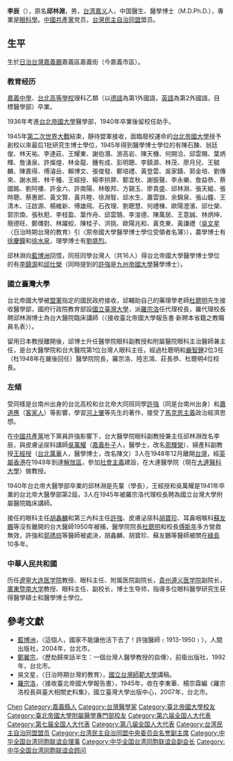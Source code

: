{{No footnotes|time=2014-04-05}}
'''李辰'''（{{bd|1915年|11月|2011年|12月4日||catIdx=L李}}），原名'''邱林淵'''，男，[[台湾|台湾]][[嘉義街|嘉义]]人，中国醫生、醫學博士（M.D.Ph.D.），專業是[[眼科學|眼科學]]。[[中國共產黨|中國共產黨]]党员，[[台灣民主自治同盟|台灣民主自治同盟]]盟员。

== 生平 ==
生於[[日治台灣|日治台灣]][[嘉義廳|嘉義廳]]嘉義區嘉義街（今嘉義市區）。

=== 教育经历 ===
[[嘉義中學|嘉義中學]]、[[台北高等學校|台北高等學校]]理科乙類（以[[德語|德語]]為第1外國語，[[英語|英語]]為第2外國語，目標醫學部）卒業。

1936年考進[[台北帝國大學|台北帝國大學]]醫學部，1940年卒業後留校任助手。

1945年[[第二次世界大戰|第二次世界大戰]]結束，靜待盟軍接收，面臨廢校運命的[[台北帝國大學|台北帝國大學]]授予創校以來最后1批研究生博士學位，1945年得到醫學博士學位的有陳石鍊、翁廷俊、林天祐、李達莊、王耀東、謝伯潛、游高岩、陳天機、何開洽、邱雲賜、葉炳輝、詹湧泉、許燦煌、林金龍、鍾有成、彭明聰、李鎮源、林茂、廖月兒、王毓麟、陳嘉得、傅濬岳、賴博文、張俊發、鄭培禮、黃登雲、吳家鑄、郭金培、劉傳來、謝水居、林千種、王經授、楊李拱屏、鄭宜秋、謝振聲、李永樂、詹益恭、蔡國銘、劉阿樓、許金六、許南陽、林敬邦、方錫玉、廖貴盛、邱林淵、張天縱、張時聰、蔡惠郎、黃文賢、黃共睦、徐淵智、邱水生、蕭雲嶽、余錦泉、張山鐘、王清木、汪啟源、楊維新、傅雄飛、石孜理、劉聰慧、何禮棟、歐陽澄濱、邱仕榮、郭宗煥、張秋屘、李枝盈、葉作舟、邱雲鵠、李浚德、陳萬居、王意誠、林炳坤、簡德旺、鄭傳對、林躍蛟、陳桂子、洪挑、歐陽兆和、黃克東、黃謙禮（[[吳文星|吳文星]]〈日治時期台灣的教育〉引〈原帝國大學醫學博士學位受領者名簿〉），農學博士有[[徐慶鐘|徐慶鐘]]和[[徐水泉|徐水泉]]，理學博士有[[劉盛烈|劉盛烈]]。

邱林淵向[[藍博洲|藍博洲]]回憶，同班同學台灣人（共16人）得台北帝國大學醫學博士學位的有[[李鎮源|李鎮源]]和[[邱仕榮|邱仕榮]]（同時提到的[[許強|許強]]是[[九州帝國大學|九州帝國大學]]醫學博士）。

=== 國立臺灣大學 ===
台北帝國大學被[[盟軍|盟軍]]指定的國民政府接收，邱輔助自己的藥理學老師[[杜聰明|杜聰明]]先生接收醫學部，國府行政院教育部設[[國立臺灣大學|國立臺灣大學]]，派[[羅宗洛|羅宗洛]]任代理校長，羅代理校長聘邱林淵博士為台大醫院臨床講師（〈接收臺北帝國大學報告書·新聘本省籍之教職員名表〉）。

留用日本教授離開後，邱博士升任醫學院眼科副教授和附屬醫院眼科主治醫師兼主任，是台大醫學院和台大醫院第1位台灣人眼科主任，經過杜聰明和[[嚴智鍾|嚴智鍾]]2位3任（杜1948年在嚴後回任）醫學院院長，羅宗洛、陸志鴻、莊長恭、杜聰明4位校長。

=== 左傾 ===
受同樣是台南州出身的台北高校和台北帝大同班同學[[許強|許強]]（同是台南州出身）和[[蕭道應|蕭道應]]（[[客家人|客家人]]）等影響，學習[[河上肇|河上肇]]等先生的著作，接受了[[馬克思主義|馬克思主義]]政治經濟思想。

在[[中國共產黨|中國共產黨]]地下黨員許強影響下，台大醫學院眼科副教授兼主任邱林淵改名李辰，與皮膚泌尿科講師[[吳萬耀|吳萬耀]]（[[嘉義縣|嘉義]][[朴子市|朴子]]人，醫學士，改名[[周輝榮|周輝榮]]）、婦產科副教授[[王經授|王經授]]（[[臺北市|台北]][[萬華區|萬華]]人，醫學博士，改名陳文）3人在1948年12月離開[[台灣|台灣]]，經[[英屬香港|英屬香港]]在1949年到達[[解放區|解放區]]，參加[[社會主義|社會主義]]建設，在大連醫學院（現在[[大連醫科大學|大連醫科大學]]）做教授。

1940年台北帝大醫學部卒業的邱林淵是先輩（學長），王經授和吳萬耀是1941年卒業的台北帝大醫學部第2屆，3人在1945年被羅宗洛代理校長聘為國立台灣大學附屬醫院臨床講師。

接任的眼科主任[[胡鑫麟|胡鑫麟]]和第三內科主任[[許強|許強]]、皮膚泌尿科[[胡寶珍|胡寶珍]]、耳鼻咽喉科[[蘇友鵬|蘇友鵬]]等沒有離開的台大醫師1950年被捕，醫學院院長[[杜聰明|杜聰明]]和校長[[傅斯年|傅斯年]]多方營救無效，許強和[[郭琇琮|郭琇琮]]等醫師被處決，胡鑫麟、胡寶珍、蘇友鵬等醫師被關在[[綠島|綠島]]10多年。

=== 中華人民共和國 ===
历任[[遼寧|遼寧]][[大连医学院|大连医学院]]教授、眼科主任、附属医院副院长，[[貴州|貴州]][[遵义医学院|遵义医学院]]副院长，[[廣東|廣東]][[暨南大学|暨南大学]]教授、眼科主任、副校长，博士生导师，指導多位眼科醫學研究生获得醫學碩士和醫學博士學位。

== 參考文獻 ==
* [[藍博洲|藍博洲]]，〈這個人，國家不能讓他活下去了！許強醫師﹙1913-1950﹚〉，人間出版社，2004年，台北市。
* [[鄭翼宗|鄭翼宗]]，〈歷劫歸來話半生：一個台灣人醫學教授的自傳〉，前衛出版社，1992年，台北市。
* 吳文星，〈日治時期台灣的教育〉，[[國立台灣師範大學|國立台灣師範大學]]講稿。
* [[羅宗洛|羅宗洛]]，〈接收臺北帝國大學報告書〉，1945年，收在李東華、楊宗霖編《羅宗洛校長與臺大相關史料集》，國立臺灣大學出版中心，2007年，台北市。

{{Navboxes 
| title  = 李辰在[[台湾民主自治同盟|台湾民主自治同盟]]的职务
| list1  =
{{台湾民主自治同盟第三届总部理事会}}
{{台湾民主自治同盟第六届中央委员会}}
{{台湾民主自治同盟第七届中央委员会}}
}}
{{Navboxes 
| title  = 李辰在[[中华全国台湾同胞联谊会|中华全国台湾同胞联谊会]]的职务
| list1  =
{{中华全国台湾同胞联谊会第一届理事会}}
{{中华全国台湾同胞联谊会第二届理事会}}
{{中华全国台湾同胞联谊会第四届理事会}}
{{中华全国台湾同胞联谊会第五届理事会}}
}}

{{Authority control}}
{{DEFAULTSORT:Li李}}
[[Category:李姓|Chen]]
[[Category:嘉義縣人|Category:嘉義縣人]]
[[Category:台灣醫學家|Category:台灣醫學家]]
[[Category:臺北帝國大學校友|Category:臺北帝國大學校友]]
[[Category:臺北帝國大學附屬醫學專門部校友|Category:臺北帝國大學附屬醫學專門部校友]]
[[Category:第六届全国人大代表|Category:第六届全国人大代表]]
[[Category:第七届全国人大代表|Category:第七届全国人大代表]]
[[Category:第八届全国人大代表|Category:第八届全国人大代表]]
[[Category:台湾民主自治同盟盟员|Category:台湾民主自治同盟盟员]]
[[Category:台湾民主自治同盟中央委员会名誉副主席|Category:台湾民主自治同盟中央委员会名誉副主席]]
[[Category:中华全国台湾同胞联谊会理事|Category:中华全国台湾同胞联谊会理事]]
[[Category:中华全国台湾同胞联谊会副会长|Category:中华全国台湾同胞联谊会副会长]]
[[Category:中华全国台湾同胞联谊会顾问|Category:中华全国台湾同胞联谊会顾问]]
